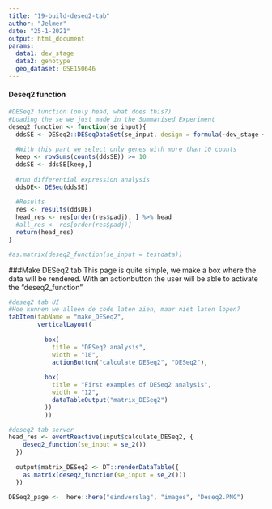 ```yaml
---
title: "19-build-deseq2-tab"
author: "Jelmer"
date: "25-1-2021"
output: html_document
params:
  data1: dev_stage
  data2: genotype
  geo_dataset: GSE150646
---
```



#### Deseq2 function
```r
#DESeq2 function (only head, what does this?)
#Loading the se we just made in the Summarised Experiment
deseq2_function <- function(se_input){
  ddsSE <- DESeq2::DESeqDataSet(se_input, design = formula(~dev_stage + genotype))
  
  #With this part we select only genes with more than 10 counts
  keep <- rowSums(counts(ddsSE)) >= 10
  ddsSE <- ddsSE[keep,]
  
  #run differential expression analysis
  ddsDE<- DESeq(ddsSE)
  
  #Results
  res <- results(ddsDE)
  head_res <- res[order(res$padj), ] %>% head
  #all_res <- res[order(res$padj)]
  return(head_res)
}

#as.matrix(deseq2_function(se_input = testdata))

```

###Make DESeq2 tab
This page is quite simple, we make a box where the data will be rendered. With an actionbutton the user will be able to activate the "deseq2_function" 

```r
#deseq2 tab UI
#Hoe kunnen we alleen de code laten zien, maar niet laten lopen?
tabItem(tabName = "make_DESeq2",
        verticalLayout(
         
          box(
            title = "DESeq2 analysis",
            width = "10",
            actionButton("calculate_DESeq2", "DESeq2"),
            
          box(
            title = "First examples of DESeq2 analysis",
            width = "12",
            dataTableOutput("matrix_DESeq2")
          ))
          ))
```

```r
#deseq2 tab server
head_res <- eventReactive(input$calculate_DESeq2, {
    deseq2_function(se_input = se_2())
  })
  
  output$matrix_DESeq2 <- DT::renderDataTable({
    as.matrix(deseq2_function(se_input = se_2()))
  })
```

```r
DESeq2_page <-  here::here("eindverslag", "images", "Deseq2.PNG")
```
